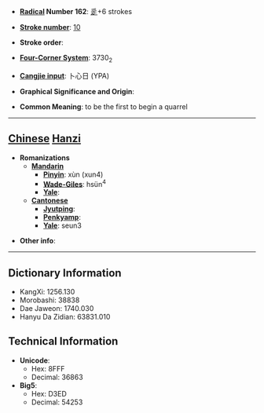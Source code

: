 * '''[[Wiktionary:Chinese radical index| Radical]] Number 162''': [[Wiktionary:Chinese radical index 辵|辵]]+6 strokes

* '''[[Wiktionary:Chinese total strokes index|Stroke number]]''': [[Wiktionary:Chinese total strokes index 10|10]]

* '''Stroke order''': 

* '''[[Wiktionary:Chinese four corner index|Four-Corner System]]''': 3730<sub>2</sub>

* '''[[Wiktionary:Chinese Cangjie index|Cangjie input]]''': 卜心日 (YPA)

* '''Graphical Significance and Origin''': 

* '''Common Meaning''': to be the first to begin a quarrel

----

== [[Chinese]] [[Hanzi]] ==

* '''Romanizations'''
** '''[[Mandarin]]'''
*** '''[[Pinyin]]''': xùn (xun4)
*** '''[[Wade-Giles]]''': hsün<sup>4</sup>
*** '''[[Yale]]''': 
** '''[[Cantonese]]'''
*** '''[[Jyutping]]''':
*** '''[[Penkyamp]]''': 
*** '''[[Yale]]''': seun3

* '''Other info''': 

----

== Dictionary Information ==

* KangXi: 1256.130
* Morobashi: 38838
* Dae Jaweon: 1740.030
* Hanyu Da Zidian: 63831.010

== Technical Information ==

* '''Unicode''':
** Hex: 8FFF
** Decimal: 36863
* '''Big5''':
** Hex: D3ED
** Decimal: 54253